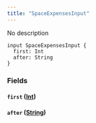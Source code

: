 ```yaml
---
title: "SpaceExpensesInput"
---
```


No description

```
input SpaceExpensesInput {
  first: Int
  after: String
}

```

### Fields[](#fields "Direct link to heading")

#### `first` ([Int](/developer/graphql-api/references/scalars/int))[](#first-int "Direct link to heading")

#### `after` ([String](/developer/graphql-api/references/scalars/string))[](#after-string "Direct link to heading")